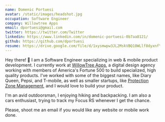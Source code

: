 ```yaml
---
name: Domenic Portuesi
avatar: /static/images/headshot.jpg
occupation: Software Engineer
company: Willowtree Apps
email: dportuesi@gmail.com
twitter: https://twitter.com/Twitter
linkedin: https://www.linkedin.com/in/domenic-portuesi-0b7aa8121/
github: https://github.com/dportuesi
resume: https://drive.google.com/file/d/1xysmwpw3JL2MskVBQ18WLlf8dyxnfYi5/view?usp=sharing
---
```


Hey there! 👋 I am a Software Engineer specializing in web & mobile product development. I currently work at [WillowTree Apps](https://www.willowtreeapps.com), a digital design agency working with members of America's Fortune 500 to build specialized, high quality products.
I've worked with some of the biggest names, like Diary Queen, Pepsi, and T-mobile, as well as smaller startups, like [Protection Zone Management](https://www.pzm-app.com), and I would love to build your product.

I'm an avid outdoorsman, I enjoying hiking and backpacking. I am also a cars enthusiast, trying to track my Focus RS whenever I get the chance.

Please, shoot me an email if you would like any website or mobile work done.
